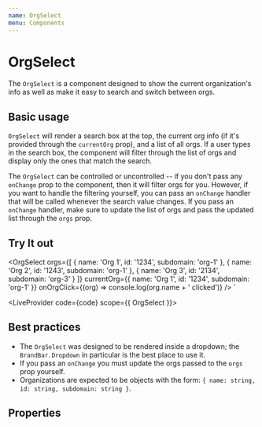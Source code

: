 ```yaml
---
name: OrgSelect
menu: Components
---
```



# OrgSelect

The `OrgSelect` is a component designed to show the current organization's info as well as make it easy to search and switch between orgs.

## Basic usage

`OrgSelect` will render a search box at the top, the current org info (if it's provided through the `currentOrg` prop), and a list of all orgs.
If a user types in the search box, the component will filter through the list of orgs and display only the ones that match the search.

The `OrgSelect` can be controlled or uncontrolled -- if you don't pass any `onChange` prop to the component, then it will filter orgs for you. However, if you
want to handle the filtering yourself, you can pass an `onChange` handler that will be called whenever the search value changes. If you pass an `onChange` handler,
make sure to update the list of orgs and pass the updated list through the `orgs` prop.

## Try It out

<OrgSelect
  orgs={[
    { name: 'Org 1', id: '1234', subdomain: 'org-1' },
    { name: 'Org 2', id: '1243', subdomain: 'org-1' },
    { name: 'Org 3', id: '2134', subdomain: 'org-3' }
  ]}
  currentOrg={{ name: 'Org 1', id: '1234', subdomain: 'org-1' }}
  onOrgClick={(org) => console.log(org.name + ' clicked')}
/>
`

<LiveProvider code={code} scope={{ OrgSelect }}>
  <LiveEditor style={livePreviewStyle} />
  <LiveError />
  <LivePreview />
</LiveProvider>

## Best practices

- The `OrgSelect` was designed to be rendered inside a dropdown; the `BrandBar.Dropdown` in particular is the best place to use it.
- If you pass an `onChange` you must update the orgs passed to the `orgs` prop yourself.
- Organizations are expected to be objects with the form: `{ name: string, id: string, subdomain: string }`.

## Properties

<PropsTable of={OrgSelect} />
